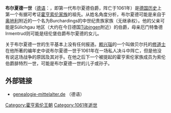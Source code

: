 '''布尔夏德一世'''（[[德语|德语]]：{{lang|de|Burkhard I.}}，即第一代布尔夏德伯爵，阵亡于1061年）是[[德国历史|德国历史]]上第一个有据可考证[[霍亨索伦家族|霍亨索伦家族]]的祖先。从姓名角度分析，布尔夏德可能是来自于[[奥地利|奥地利]]附近的一个名为Burchardings的中世纪贵族家族（无继承权）。他的父亲可能是Sülichgau 地区（大约在今日德国[[蒂宾根|Tübingen]]附近）的伯爵，母亲厄门特鲁德Irmentrud则可能是纽伦堡伯爵布尔夏德的女儿。

关于布尔夏德一世的生平基本上没有任何报道。[[赖兴瑙|赖兴瑙]]的一个叫做贝尔托的[[修道士|修道士]]在他所著的编年史中说布尔夏德一世于1061年在一场私人决斗中阵亡，但是他没有说这场战争的原因及其对手。在他之后下一个被提起的霍亨索伦家族成员为索伦伯爵腓特烈一世，可能是布尔夏德一世的儿子或孙子。

==外部链接==
* [https://web.archive.org/web/20110519233638/http://www.genealogie-mittelalter.de/hohenzollern_burggrafen_von_nuernberg/burkhard_1_von_zollern_+_1061.html genealogie-mittelalter.de] （德语）
{{start box}}
{{s-before|不详}}
{{s-title|[[霍亨索伦统治者列表|索伦伯爵]]|？～1061}}
{{s-after|[[弗里德里希一世_(索伦)|弗里德里希一世]]}}

{{DEFAULTSORT: Burkhard 01}}
[[Category:霍亨索伦王朝|Category:霍亨索伦王朝]]
[[Category:1061年逝世|Category:1061年逝世]]